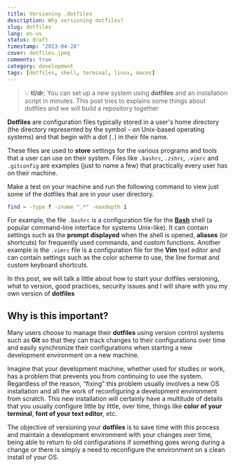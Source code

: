 ```yaml
---
title: Versioning .dotfiles
description: Why versioning dotfiles?
slug: dotfiles
lang: en-us
status: draft
timestamp: "2023-04-28"
cover: dotfiles.jpeg
comments: true
category: development
tags: [dotfiles, shell, terminal, linux, macos]
---
```


> 💡 **tl/dr**; You can set up a new system using **dotfiles** and an installation script in minutes. This post tries to explains some things about dotfiles and we will build a repository together

**Dotfiles** are configuration files typically stored in a user's home directory (the directory represented by the symbol `~` on Unix-based operating systems) and that begin with a dot (`.`) in their file name.

These files are used to **store** settings for the various programs and tools that a user can use on their system. Files like `.bashrc`, `.zshrc`, `.vimrc` and `.gitconfig` are examples (just to name a few) that practically every user has on their machine.

Make a test on your machine and run the following command to view just some of the dotfiles that are in your user directory.

```bash
find ~ -type f -iname ".*" -maxdepth 1
```

For example, the file `.bashrc` is a configuration file for the **[Bash](https://www.gnu.org/software/bash/)** shell (a popular command-line interface for systems Unix-like). It can contain settings such as the **prompt displayed** when the shell is opened, **aliases** (or shortcuts) for frequently used commands, and custom functions. Another example is the `.vimrc` file is a configuration file for the **Vim** text editor and can contain settings such as the color scheme to use, the line format and custom keyboard shortcuts.

In this post, we will talk a little about how to start your dotfiles versioning, what to version, good practices, security issues and I will share with you my own version of **dotfiles**

## Why is this important?

Many users choose to manage their **dotfiles** using version control systems such as **Git** so that they can track changes to their configurations over time and easily synchronize their configurations when starting a new development environment on a new machine.

Imagine that your development machine, whether used for studies or work, has a problem that prevents you from continuing to use the system. Regardless of the reason, “fixing” this problem usually involves a new OS installation and all the work of reconfiguring a development environment from scratch. This new installation will certainly have a multitude of details that you usually configure little by little, over time, things like **color of your terminal**, **font of your text editor**, etc.

The objective of versioning your **dotfiles** is to save time with this process and maintain a development environment with your changes over time, being able to return to old configurations if something goes wrong during a change or there is simply a need to reconfigure the environment on a clean install of your OS.

